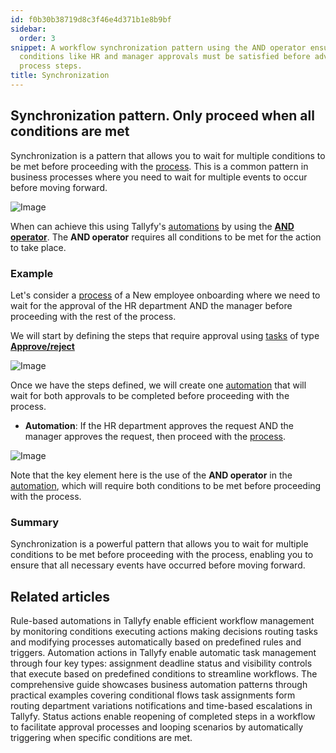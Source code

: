 ```yaml
---
id: f0b30b38719d8c3f46e4d371b1e8b9bf
sidebar:
  order: 3
snippet: A workflow synchronization pattern using the AND operator ensures multiple
  conditions like HR and manager approvals must be satisfied before advancing to subsequent
  process steps.
title: Synchronization
---
```


## Synchronization pattern. Only proceed when all conditions are met

Synchronization is a pattern that allows you to wait for multiple conditions to be met before proceeding with the [process](/products/pro/tracking-and-tasks/processes/). This is a common pattern in business processes where you need to wait for multiple events to occur before moving forward.

![Image](https://tallyfy.com/wp-content/uploads/BPMN-image19.png)

When can achieve this using Tallyfy's [automations](/products/pro/documenting/templates/automations/) by using the [**AND operator**](/products/pro/documenting/templates/automations/logic-explained/#and--or-operators). The **AND operator** requires all conditions to be met for the action to take place.

### Example

Let's consider a [process](/products/pro/tracking-and-tasks/processes/) of a New employee onboarding where we need to wait for the approval of the HR department AND the manager before proceeding with the rest of the process.

We will start by defining the steps that require approval using [tasks](/products/pro/tracking-and-tasks/tasks/) of type [**Approve/reject**](/products/pro/tracking-and-tasks/tasks/what-types-of-tasks-can-i-create-with-tallyfy/#approvereject)

![Image](https://screenshots.tallyfy.com/tallyfy/pro/desktop-light-hrmanager-approval-synchronization.png)

Once we have the steps defined, we will create one [automation](/products/pro/documenting/templates/automations/) that will wait for both approvals to be completed before proceeding with the process.

- **Automation**: If the HR department approves the request AND the manager approves the request, then proceed with the [process](/products/pro/tracking-and-tasks/processes/).

![Image](https://screenshots.tallyfy.com/tallyfy/pro/desktop-light-hrmanager-automation-synchronization.png)

Note that the key element here is the use of the **AND operator** in the [automation](/products/pro/documenting/templates/automations/), which will require both conditions to be met before proceeding with the process.

### Summary

Synchronization is a powerful pattern that allows you to wait for multiple conditions to be met before proceeding with the process, enabling you to ensure that all necessary events have occurred before moving forward.


## Related articles
<CardGrid>
<LinkTitleCard header="<b>Templates > Automations</b>" href="/products/pro/documenting/templates/automations/" > Rule-based automations in Tallyfy enable efficient workflow management by monitoring conditions executing actions making decisions routing tasks and modifying processes automatically based on predefined rules and triggers. </LinkTitleCard>
<LinkTitleCard header="<b>Automations > Actions</b>" href="/products/pro/documenting/templates/automations/actions/" > Automation actions in Tallyfy enable automatic task management through four key types: assignment deadline status and visibility controls that execute based on predefined conditions to streamline workflows. </LinkTitleCard>
<LinkTitleCard header="<b>Automations > Examples</b>" href="/products/pro/documenting/templates/automations/examples/" > The comprehensive guide showcases business automation patterns through practical examples covering conditional flows task assignments form routing department variations notifications and time-based escalations in Tallyfy. </LinkTitleCard>
<LinkTitleCard header="<b>Actions > Automate changing the status of tasks</b>" href="/products/pro/documenting/templates/automations/actions/status-actions/" > Status actions enable reopening of completed steps in a workflow to facilitate approval processes and looping scenarios by automatically triggering when specific conditions are met. </LinkTitleCard>
</CardGrid>